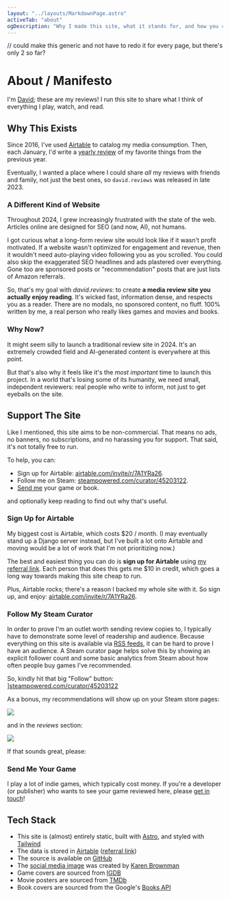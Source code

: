 ```yaml
---
layout: "../layouts/MarkdownPage.astro"
activeTab: "about"
ogDescription: "Why I made this site, what it stands for, and how you can help."
---
```


// could make this generic and not have to redo it for every page, but there's only 2 so far?

# About / Manifesto

I'm [David](https://xavd.id); these are my reviews! I run this site to share what I think of everything I play, watch, and read.

## Why This Exists

Since 2016, I've used [Airtable](https://airtable.com/) to catalog my media consumption. Then, each January, I'd write a [yearly review](https://xavd.id/blog/tags/yearly-review) of my favorite things from the previous year.

Eventually, I wanted a place where I could share _all_ my reviews with friends and family, not just the best ones, so `david.reviews` was released in late 2023.

### A Different Kind of Website

Throughout 2024, I grew increasingly frustrated with the state of the web. Articles online are designed for SEO (and now, AI), not humans.

I got curious what a long-form review site would look like if it wasn't profit motivated. If a website wasn't optimized for engagement and revenue, then it wouldn't need auto-playing video following you as you scrolled. You could also skip the exaggerated SEO headlines and ads plastered over everything. Gone too are sponsored posts or "recommendation" posts that are just lists of Amazon referrals.

So, that's my goal with _david.reviews_: to create **a media review site you actually enjoy reading**. It's wicked fast, information dense, and respects you as a reader. There are no modals, no sponsored content, no fluff. 100% written by me, a real person who really likes games and movies and books.

### Why Now?

It might seem silly to launch a traditional review site in 2024. It's an extremely crowded field and AI-generated content is everywhere at this point.

But that's also why it feels like it's the _most important_ time to launch this project. In a world that's losing some of its humanity, we need small, independent reviewers: real people who write to inform, not just to get eyeballs on the site.

## Support The Site

Like I mentioned, this site aims to be non-commercial. That means no ads, no banners, no subscriptions, and no harassing you for support. That said, it's not totally free to run.

To help, you can:

- Sign up for Airtable: [airtable.com/invite/r/7A1YRa26](https://airtable.com/invite/r/7A1YRa26).
- Follow me on Steam: [steampowered.com/curator/45203122](https://store.steampowered.com/curator/45203122/).
- [Send me](/contact/) your game or book.

and optionally keep reading to find out why that's useful.

### Sign Up for Airtable

My biggest cost is Airtable, which costs $20 / month. (I may eventually stand up a Django server instead, but I've built a lot onto Airtable and moving would be a lot of work that I'm not prioritizing now.)

The best and easiest thing you can do is **sign up for Airtable** using [my referral link](https://airtable.com/invite/r/7A1YRa26). Each person that does this gets me $10 in credit, which goes a long way towards making this site cheap to run.

Plus, Airtable rocks; there's a reason I backed my whole site with it. So sign up, and enjoy: [airtable.com/invite/r/7A1YRa26](https://airtable.com/invite/r/7A1YRa26).

### Follow My Steam Curator

In order to prove I'm an outlet worth sending review copies to, I typically have to demonstrate some level of readership and audience. Because everything on this site is available via [RSS feeds](/feeds/), it can be hard to prove I have an audience. A Steam curator page helps solve this by showing an explicit follower count and some basic analytics from Steam about how often people buy games I've recommended.

So, kindly hit that big "Follow" button: ][steampowered.com/curator/45203122](https://store.steampowered.com/curator/45203122/)

As a bonus, my recommendations will show up on your Steam store pages:

![](../../public/steam-relevant.png)

and in the _reviews_ section:

![](../../public/steam-curator.png)

If that sounds great, please:

<SteamFollowButton />

### Send Me Your Game

I play a lot of indie games, which typically cost money. If you're a developer (or publisher) who wants to see your game reviewed here, please [get in touch](/contact/)!

## Tech Stack

- This site is (almost) entirely static, built with [Astro](https://astro.build/), and styled with [Tailwind](https://tailwindcss.com/)
- The data is stored in [Airtable](https://airtable.com/) ([referral link](https://airtable.com/invite/r/7A1YRa26))
- The source is available on [GitHub](https://github.com/xavdid/david.reviews)
- The [social media image](/og.png) was created by [Karen Brownman](https://www.karenbrownman.com/)
- Game covers are sourced from [IGDB](https://www.igdb.com/)
- Movie posters are sourced from [TMDb](https://www.themoviedb.org/)
- Book covers are sourced from the Google's [Books API](https://developers.google.com/books)
